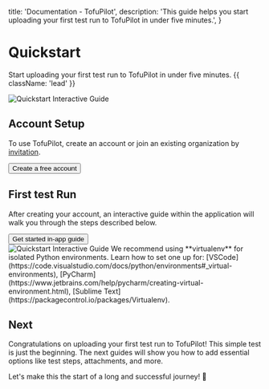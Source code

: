 
  title: 'Documentation - TofuPilot',
  description:
    'This guide helps you start uploading your first test run to TofuPilot in under five minutes.',
}

<HeroPattern />

# Quickstart

Start uploading your first test run to TofuPilot in under five minutes. {{ className: 'lead' }}

<Image src="/quickstart-header.png" alt="Quickstart Interactive Guide" />


## Account Setup

To use TofuPilot, create an account or join an existing organization by [invitation](/user-management#invite-user).

<div className="not-prose">
  <Button
    href="https://www.tofupilot.com/auth/signup"
    variant="text"
    arrow="right"
    target="_blank"
    rel="noopener"
  >
    Create a free account
  </Button>
</div>

## First test Run

After creating your account, an interactive guide within the application will walk you through the steps described below.

<div className="not-prose">
  <Button
    href="https://www.tofupilot.com/tofupilot/get-started"
    variant="text"
    arrow="right"
    target="_blank"
    rel="noopener"
  >
    Get started in-app guide
  </Button>
</div>

<Image src="/quickstart-interactive.png" alt="Quickstart Interactive Guide" />

<Note>
  We recommend using **virtualenv** for isolated Python environments. Learn how to set one up for:
      [VSCode](https://code.visualstudio.com/docs/python/environments#_virtual-environments),
      [PyCharm](https://www.jetbrains.com/help/pycharm/creating-virtual-environment.html),
      [Sublime Text](https://packagecontrol.io/packages/Virtualenv).
</Note>

## Next

Congratulations on uploading your first test run to TofuPilot! This simple test is just the beginning. The next guides will show you how to add essential options like test steps, attachments, and more.

Let's make this the start of a long and successful journey! 🥳
